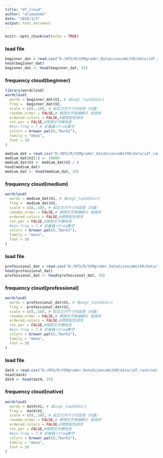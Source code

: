 ```yaml
---
title: "df_cloud"
author: "alimadodo"
date: "2020/1/3"
output: html_document
---
```


```r
knitr::opts_chunk$set(echo = TRUE)
```

### load file
```r
beginner_dat = read.csv("D:/NTU/R/VSMgrader_DataScienceWithR/data/idf_rank/beginner.csv", header = F)
head(beginner_dat)
beginner_dat <- head(beginner_dat, 35)
```

### frequency cloud(beginner)
```r
library(wordcloud)
wordcloud(
  words = beginner_dat$V1, # 或segC_top50$Var1
  freq =  beginner_dat$V2, 
  scale = c(8,.10), # 給定文字尺寸的區間（向量）
  random.order = FALSE,# 關閉文字隨機顯示 按順序
  ordered.colors = FALSE,#關閉配色順序
  rot.per = FALSE,#關閉文字轉角度
  #min.freq = 7,# 定義最小freq數字 
  colors = brewer.pal(8,"Dark2"),
  family = "mono", 
  font = 10
)
```

```r
medium_dat = read.csv("D:/NTU/R/VSMgrader_DataScienceWithR/data/idf_rank/medium.csv", header = F)
medium_dat$V2[1] <- 20000
medium_dat$V2 <- medium_dat$V2 / 6
head(medium_dat)
medium_dat <- head(medium_dat, 35)
```

### frequency cloud(medium)
```r
wordcloud(
  words = medium_dat$V1, # 或segC_top50$Var1
  freq =  medium_dat$V2, 
  scale = c(8,.10), # 給定文字尺寸的區間（向量）
  random.order = FALSE,# 關閉文字隨機顯示 按順序
  ordered.colors = FALSE,#關閉配色順序
  rot.per = FALSE,#關閉文字轉角度
  #min.freq = 7,# 定義最小freq數字 
  colors = brewer.pal(8,"Dark2"),
  family = "mono", 
  font = 10
)
```

### load file
```r
professional_dat = read.csv("D:/NTU/R/VSMgrader_DataScienceWithR/data/idf_rank/professional.csv", header = F)
head(professional_dat)
professional_dat <- head(professional_dat, 35)
```

### frequency cloud(professional)

```r
wordcloud(
  words = professional_dat$V1, # 或segC_top50$Var1
  freq =  professional_dat$V2, 
  scale = c(8,.10), # 給定文字尺寸的區間（向量）
  random.order = FALSE,# 關閉文字隨機顯示 按順序
  ordered.colors = FALSE,#關閉配色順序
  rot.per = FALSE,#關閉文字轉角度
  #min.freq = 7,# 定義最小freq數字 
  colors = brewer.pal(8,"Dark2"),
  family = "mono", 
  font = 10
)
```

### load file
```r
dat4 = read.csv("D:/NTU/R/VSMgrader_DataScienceWithR/data/idf_rank/native.csv", header = F)
head(dat4)
dat4 <- head(dat4, 35)
```

### frequency cloud(native)

```r
wordcloud(
  words = dat4$V1, # 或segC_top50$Var1
  freq =  dat4$V2, 
  scale = c(8,.10), # 給定文字尺寸的區間（向量）
  random.order = FALSE,# 關閉文字隨機顯示 按順序
  ordered.colors = FALSE,#關閉配色順序
  rot.per = FALSE,#關閉文字轉角度
  #min.freq = 7,# 定義最小freq數字 
  colors = brewer.pal(8,"Dark2"),
  family = "mono", 
  font = 10
)
```

